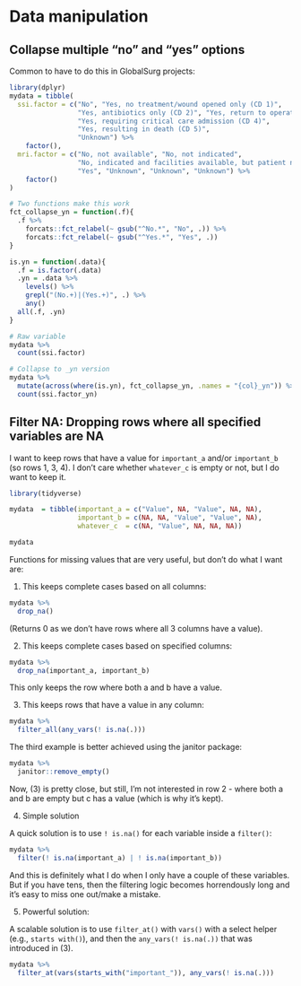 # Data manipulation

## Collapse multiple "no" and "yes" options

Common to have to do this in GlobalSurg projects:

```r
library(dplyr)
mydata = tibble(
  ssi.factor = c("No", "Yes, no treatment/wound opened only (CD 1)",    
                 "Yes, antibiotics only (CD 2)", "Yes, return to operating theatre (CD 3)", 
                 "Yes, requiring critical care admission (CD 4)", 
                 "Yes, resulting in death (CD 5)",
                 "Unknown") %>%
    factor(),
  mri.factor = c("No, not available", "No, not indicated", 
                 "No, indicated and facilities available, but patient not able to pay",
                 "Yes", "Unknown", "Unknown", "Unknown") %>% 
    factor()
)

# Two functions make this work
fct_collapse_yn = function(.f){
  .f %>% 
    forcats::fct_relabel(~ gsub("^No.*", "No", .)) %>% 
    forcats::fct_relabel(~ gsub("^Yes.*", "Yes", .))
}

is.yn = function(.data){
  .f = is.factor(.data)
  .yn = .data %>% 
    levels() %>% 
    grepl("(No.+)|(Yes.+)", .) %>% 
    any()
  all(.f, .yn)
}

# Raw variable
mydata %>% 
  count(ssi.factor)

# Collapse to _yn version
mydata %>% 
  mutate(across(where(is.yn), fct_collapse_yn, .names = "{col}_yn")) %>% 
  count(ssi.factor_yn)

```


## Filter NA: Dropping rows where all specified variables are NA


I want to keep rows that have a value for `important_a` and/or `important_b` (so rows 1, 3, 4).
I don't care whether `whatever_c` is empty or not, but I do want to keep it.

```r
library(tidyverse)

mydata  = tibble(important_a = c("Value", NA, "Value", NA, NA),
                 important_b = c(NA, NA, "Value", "Value", NA),
                 whatever_c  = c(NA, "Value", NA, NA, NA))

mydata
```



Functions for missing values that are very useful, but don't do what I want are:

(1) This keeps complete cases based on all columns:
```r
mydata %>% 
  drop_na()
```

(Returns 0 as we don't have rows where all 3 columns have a value).

(2) This keeps complete cases based on specified columns:

```r
mydata %>% 
  drop_na(important_a, important_b)
```
This only keeps the row where both a and b have a value.


(3) This keeps rows that have a value in any column:

```r
mydata %>% 
  filter_all(any_vars(! is.na(.)))
```


The third example is better achieved using the janitor package:

```r
mydata %>% 
  janitor::remove_empty()
```

Now, (3) is pretty close, but still, I'm not interested in row 2 - where both a and b are empty but c has a value (which is why it's kept).

(4) Simple solution

A quick solution is to use `! is.na()` for each variable inside a `filter()`:

```r
mydata %>% 
  filter(! is.na(important_a) | ! is.na(important_b))
```

And this is definitely what I do when I only have a couple of these variables. But if you have tens, then the filtering logic becomes horrendously long and it's easy to miss one out/make a mistake.

(5) Powerful solution:

A scalable solution is to use `filter_at()` with `vars()` with a select helper (e.g., `starts with()`), and then the `any_vars(! is.na(.))` that was introduced in (3).

```r
mydata %>% 
  filter_at(vars(starts_with("important_")), any_vars(! is.na(.)))
```







